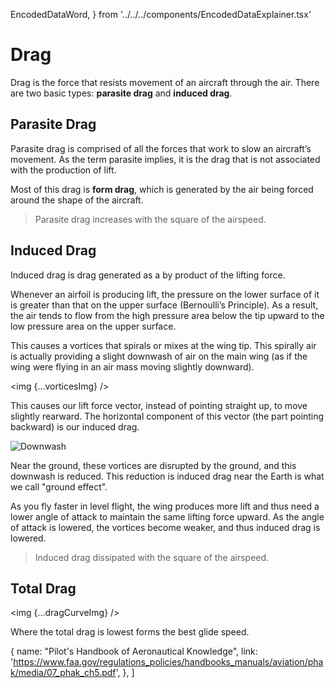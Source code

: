   EncodedDataWord,
} from '../../../components/EncodedDataExplainer.tsx'



# Drag

Drag is the force that resists movement of an aircraft through the air. There
are two basic types: **parasite drag** and **induced drag**.

## Parasite Drag

Parasite drag is comprised of all the forces that work to slow an aircraft’s
movement. As the term parasite implies, it is the drag that is not associated
with the production of lift.

Most of this drag is **form drag**, which is generated by the air being forced
around the shape of the aircraft.

> Parasite drag increases with the square of the airspeed.

## Induced Drag

Induced drag is drag generated as a by product of the lifting force.

Whenever an airfoil is producing lift, the pressure on the lower surface of it
is greater than that on the upper surface (Bernoulli’s Principle). As a result,
the air tends to flow from the high pressure area below the tip upward to the
low pressure area on the upper surface.

This causes a vortices that spirals or mixes at the wing tip. This spirally air
is actually providing a slight downwash of air on the main wing (as if the wing
were flying in an air mass moving slightly downward).

<img {...vorticesImg} />

This causes our lift force vector, instead of pointing straight up, to move
slightly rearward. The horizontal component of this vector (the part pointing
backward) is our induced drag.

![Downwash](https://external-content.duckduckgo.com/iu/?u=https%3A%2F%2Fwww.boldmethod.com%2Fimages%2Flearn-to-fly%2Faerodynamics%2Fground-effect%2Fmore-induced-drag-at-altitude.jpg&f=1&nofb=1)

Near the ground, these vortices are disrupted by the ground, and this downwash
is reduced. This reduction is induced drag near the Earth is what we call
"ground effect".

As you fly faster in level flight, the wing produces more lift and thus need a
lower angle of attack to maintain the same lifting force upward. As the angle of
attack is lowered, the vortices become weaker, and thus induced drag is lowered.

> Induced drag dissipated with the square of the airspeed.

## Total Drag

<img {...dragCurveImg} />

Where the total drag is lowest forms the best glide speed.

  {
    name: "Pilot's Handbook of Aeronautical Knowledge",
    link: 'https://www.faa.gov/regulations_policies/handbooks_manuals/aviation/phak/media/07_phak_ch5.pdf',
  },
]
